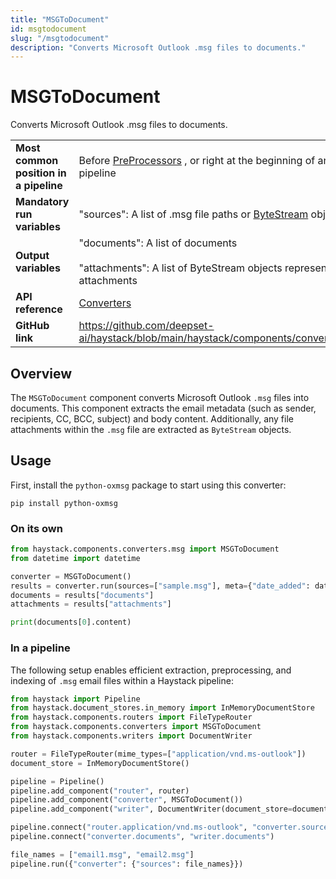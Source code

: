 ```yaml
---
title: "MSGToDocument"
id: msgtodocument
slug: "/msgtodocument"
description: "Converts Microsoft Outlook .msg files to documents."
---
```


# MSGToDocument

Converts Microsoft Outlook .msg files to documents.

|  |  |
| --- | --- |
| **Most common position in a pipeline** | Before [PreProcessors](/docs/pipeline-components/preprocessors.mdx) , or right at the beginning of an indexing pipeline |
| **Mandatory run variables** | "sources": A list of .msg file paths or [ByteStream](/docs/concepts/data-classes.mdx#bytestresm) objects |
| **Output variables** | "documents": A list of documents  <br /> <br />"attachments": A list of ByteStream objects representing file attachments |
| **API reference** | [Converters](/reference/converters-api) |
| **GitHub link** | https://github.com/deepset-ai/haystack/blob/main/haystack/components/converters/msg.py |

## Overview

The `MSGToDocument` component converts Microsoft Outlook `.msg` files into documents. This component extracts the email metadata (such as sender, recipients, CC, BCC, subject) and body content. Additionally, any file attachments within the `.msg` file are extracted as `ByteStream` objects.

## Usage

First, install the `python-oxmsg` package to start using this converter:

```
pip install python-oxmsg
```

### On its own

```python
from haystack.components.converters.msg import MSGToDocument
from datetime import datetime

converter = MSGToDocument()
results = converter.run(sources=["sample.msg"], meta={"date_added": datetime.now().isoformat()})
documents = results["documents"]
attachments = results["attachments"]

print(documents[0].content)
```

### In a pipeline

The following setup enables efficient extraction, preprocessing, and indexing of `.msg` email files within a Haystack pipeline:

```python
from haystack import Pipeline
from haystack.document_stores.in_memory import InMemoryDocumentStore
from haystack.components.routers import FileTypeRouter
from haystack.components.converters import MSGToDocument
from haystack.components.writers import DocumentWriter

router = FileTypeRouter(mime_types=["application/vnd.ms-outlook"])
document_store = InMemoryDocumentStore()

pipeline = Pipeline()
pipeline.add_component("router", router)
pipeline.add_component("converter", MSGToDocument())
pipeline.add_component("writer", DocumentWriter(document_store=document_store))

pipeline.connect("router.application/vnd.ms-outlook", "converter.sources")
pipeline.connect("converter.documents", "writer.documents")

file_names = ["email1.msg", "email2.msg"]
pipeline.run({"converter": {"sources": file_names}})
```
